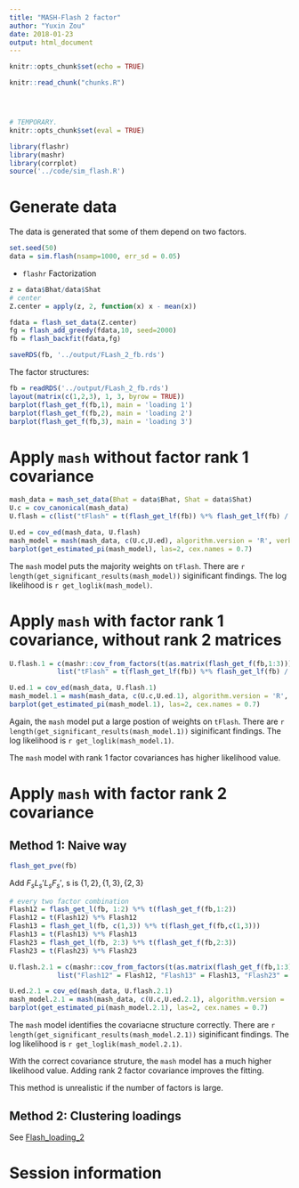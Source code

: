 ```yaml
---
title: "MASH-Flash 2 factor"
author: "Yuxin Zou"
date: 2018-01-23
output: html_document
---
```


```r
knitr::opts_chunk$set(echo = TRUE)
```

```r
knitr::read_chunk("chunks.R")
```

<!-- Update knitr chunk options -->
```r
```

<!-- Insert the date the file was last updated -->
```r
```

<!-- Insert the R version (Git commit SHA1) if Git repository exists and R
 package git2r is installed -->
```r
```

```r
# TEMPORARY.
knitr::opts_chunk$set(eval = TRUE)
```


```r
library(flashr)
library(mashr)
library(corrplot)
source('../code/sim_flash.R')
```

# Generate data

The data is generated that some of them depend on two factors.

```r
set.seed(50)
data = sim.flash(nsamp=1000, err_sd = 0.05)
```

* `flashr` Factorization

```r
z = data$Bhat/data$Shat
# center
Z.center = apply(z, 2, function(x) x - mean(x))

fdata = flash_set_data(Z.center)
fg = flash_add_greedy(fdata,10, seed=2000)
fb = flash_backfit(fdata,fg)

saveRDS(fb, '../output/FLash_2_fb.rds')
```

The factor structures:

```r
fb = readRDS('../output/FLash_2_fb.rds')
layout(matrix(c(1,2,3), 1, 3, byrow = TRUE))
barplot(flash_get_f(fb,1), main = 'loading 1')
barplot(flash_get_f(fb,2), main = 'loading 2')
barplot(flash_get_f(fb,3), main = 'loading 3')
```

# Apply `mash` without factor rank 1 covariance

```r
mash_data = mash_set_data(Bhat = data$Bhat, Shat = data$Shat)
U.c = cov_canonical(mash_data)
U.flash = c(list("tFlash" = t(flash_get_lf(fb)) %*% flash_get_lf(fb) / nrow(mash_data$Bhat)))

U.ed = cov_ed(mash_data, U.flash)
mash_model = mash(mash_data, c(U.c,U.ed), algorithm.version = 'R', verbose = FALSE)
barplot(get_estimated_pi(mash_model), las=2, cex.names = 0.7)
```

The `mash` model puts the majority weights on `tFlash`. There are `r length(get_significant_results(mash_model))` siginificant findings. The log likelihood is `r get_loglik(mash_model)`.

# Apply `mash` with factor rank 1 covariance, without rank 2 matrices 

```r
U.flash.1 = c(mashr::cov_from_factors(t(as.matrix(flash_get_f(fb,1:3))), "Flash"),
            list("tFlash" = t(flash_get_lf(fb)) %*% flash_get_lf(fb) / nrow(mash_data$Bhat)))

U.ed.1 = cov_ed(mash_data, U.flash.1)
mash_model.1 = mash(mash_data, c(U.c,U.ed.1), algorithm.version = 'R', verbose = FALSE)
barplot(get_estimated_pi(mash_model.1), las=2, cex.names = 0.7)
```

Again, the `mash` model put a large postion of weights on `tFlash`. There are `r length(get_significant_results(mash_model.1))` siginificant findings. The log likelihood is `r get_loglik(mash_model.1)`.

The `mash` model with rank 1 factor covariances has higher likelihood value.

# Apply `mash` with factor rank 2 covariance

## Method 1: Naive way

```r
flash_get_pve(fb)
```

Add $F_{s}L_{s}'L_{s}F_{s}'$, s is $\{1,2\}, \{1,3\}, \{2,3\}$

```r
# every two factor combination
Flash12 = flash_get_l(fb, 1:2) %*% t(flash_get_f(fb,1:2))
Flash12 = t(Flash12) %*% Flash12
Flash13 = flash_get_l(fb, c(1,3)) %*% t(flash_get_f(fb,c(1,3)))
Flash13 = t(Flash13) %*% Flash13
Flash23 = flash_get_l(fb, 2:3) %*% t(flash_get_f(fb,2:3))
Flash23 = t(Flash23) %*% Flash23

U.flash.2.1 = c(mashr::cov_from_factors(t(as.matrix(flash_get_f(fb,1:3))), "Flash"),
            list("Flash12" = Flash12, "Flash13" = Flash13, "Flash23" = Flash23, "tFlash" = t(flash_get_lf(fb)) %*% flash_get_lf(fb) / nrow(mash_data$Bhat)))

U.ed.2.1 = cov_ed(mash_data, U.flash.2.1)
mash_model.2.1 = mash(mash_data, c(U.c,U.ed.2.1), algorithm.version = 'R', verbose = FALSE)
barplot(get_estimated_pi(mash_model.2.1), las=2, cex.names = 0.7)
```
The `mash` model identifies the covariacne structure correctly. There are `r length(get_significant_results(mash_model.2.1))` siginificant findings. The log likelihood is `r get_loglik(mash_model.2.1)`.

With the correct covariance struture, the `mash` model has a much higher likelihood value. Adding rank 2 factor covariance improves the fitting.

This method is unrealistic if the number of factors is large. 

## Method 2: Clustering loadings

See [Flash_loading_2](Flash_loading_2.html)

# Session information

<!-- Insert the session information into the document -->
```r
```

